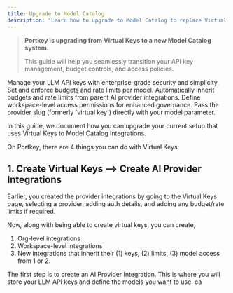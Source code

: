 ```yaml
---
title: Upgrade to Model Catalog
description: "Learn how to upgrade to Model Catalog to replace Virtual Keys"
---
```


> **Portkey is upgrading from Virtual Keys to a new Model Catalog system.**  
>
> This guide will help you seamlessly transition your API key management, budget controls, and access policies.

<CardGroup cols={3}>
  <Card title="Secure, streamlined management">Manage your LLM API keys with enterprise-grade security and simplicity.</Card>
  <Card title="Model-level budgets & rate limits">Set and enforce budgets and rate limits per model.</Card>
  <Card title="Inherited provider policies">Automatically inherit budgets and rate limits from parent AI provider integrations.</Card>
  <Card title="Granular access controls">Define workspace-level access permissions for enhanced governance.</Card>
  <Card title="Provider slug support">Pass the provider slug (formerly `virtual key`) directly with your model parameter.</Card>
</CardGroup>

In this guide, we document how you can upgrade your current setup that uses Virtual Keys to Model Catalog Integrations.

On Portkey, there are 4 things you can do with Virtual Keys:

<CardGroup cols={2}>
<Card title="1. Create Virtual Keys" />
<Card title="2. Send Virtual Key Directly in LLM Request" />
<Card title="3. Add Virtual Key to a Config and then use the Config in LLM Requests" />
<Card title="4. Use the Virtual Key inside a Prompt Template" />
</CardGroup>


## 1. Create Virtual Keys --> Create AI Provider Integrations

Earlier, you created the provider integrations by going to the Virtual Keys page, selecting a provider, adding auth details, and adding any budget/rate limits if required.

Now, along with being able to create virtual keys, you can create,
1. Org-level integrations
2. Workspace-level integrations
3. New integrations that inherit their (1) keys, (2) limits, (3) model access from 1 or 2.


The first step is to create an AI Provider Integration. This is where you will store your LLM API keys and define the models you want to use. 
ca